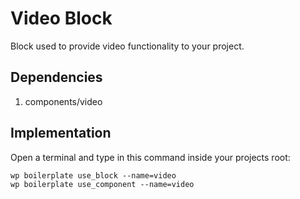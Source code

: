 # Video Block

Block used to provide video functionality to your project.

## Dependencies

1. components/video

## Implementation

Open a terminal and type in this command inside your projects root:

```shell
wp boilerplate use_block --name=video
wp boilerplate use_component --name=video
```
